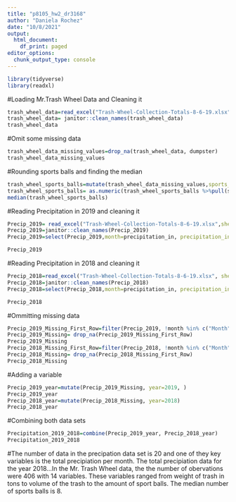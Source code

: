 ```yaml
---
title: "p8105_hw2_dr3168"
author: "Daniela Rochez"
date: "10/8/2021"
output:
  html_document:
    df_print: paged
editor_options:
  chunk_output_type: console
---
```



```r
library(tidyverse)
library(readxl)
```

#Loading Mr.Trash Wheel Data and Cleaning it
```r
trash_wheel_data=read_excel("Trash-Wheel-Collection-Totals-8-6-19.xlsx", range =cell_cols("A:N"))
trash_wheel_data= janitor::clean_names(trash_wheel_data)
trash_wheel_data
```
#Omit some missing data
```r
trash_wheel_data_missing_values=drop_na(trash_wheel_data, dumpster)
trash_wheel_data_missing_values
```
#Rounding sports balls and finding the median
```r
trash_wheel_sports_balls=mutate(trash_wheel_data_missing_values,sports_balls= round(sports_balls))
trash_wheel_sports_balls= as.numeric(trash_wheel_sports_balls %>%pull(sports_balls))
median(trash_wheel_sports_balls)
```

#Reading Precipitation in 2019 and cleaning it
```r
Precip_2019= read_excel("Trash-Wheel-Collection-Totals-8-6-19.xlsx",sheet = "2019 Precipitation")
Precip_2019=janitor::clean_names(Precip_2019)
Precip_2019=select(Precip_2019,month=precipitation_in, precipitation_in= x2 )

Precip_2019
```

#Reading Precipitation in 2018 and cleaning it
```r
Precip_2018=read_excel("Trash-Wheel-Collection-Totals-8-6-19.xlsx", sheet = "2018 Precipitation")
Precip_2018=janitor::clean_names(Precip_2018)
Precip_2018=select(Precip_2018,month=precipitation_in, precipitation_in= x2 )

Precip_2018
```
#Ommitting missing data
```r
Precip_2019_Missing_First_Row=filter(Precip_2019, !month %in% c("Month"))
Precip_2019_Missing= drop_na(Precip_2019_Missing_First_Row)
Precip_2019_Missing
Precip_2018_Missing_First_Row=filter(Precip_2018, !month %in% c("Month"))
Precip_2018_Missing= drop_na(Precip_2018_Missing_First_Row)
Precip_2018_Missing
```

#Adding a variable
```r
Precip_2019_year=mutate(Precip_2019_Missing, year=2019, )
Precip_2019_year
Precip_2018_year=mutate(Precip_2018_Missing, year=2018)
Precip_2018_year
```

#Combining both data sets
```r
Precipitation_2019_2018=combine(Precip_2019_year, Precip_2018_year)
Precipitation_2019_2018
```


#The number of data in the precipation data set is 20 and one of they key variables is the total precipiation per month. The total precipiation data for the year 2018...In the Mr. Trash Wheel data, the the number of obervations were 406 with 14 variables. These variables ranged from weight of trash in tons to volume of the trash to the amount of sport balls. The median number of sports balls is 8.

